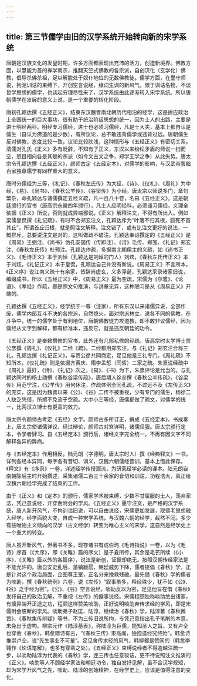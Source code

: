 ```yaml
---
---
---
```

title: 第三节儒学由旧的汉学系统开始转向新的宋学系统
---



唐朝是汉族文化的发皇时期，许多方面都表现出充沛的活力，创造新境界。佛教方面，以慧能为首的禅学南宗，推翻天竺式佛教的各宗派，自创汉化（玄学化）佛教，倡导杀佛杀祖，足以解脱处于奴仆地位的无数佛教徒。儒学方面，在墨守师说，拘泥训诂的束缚下，开创空言说经，缘词生训的新风气。限于训诂名物，不谈哲学思想的儒学，也谈起穷理尽性来了，汉学系统由此逐渐转入宋学系统。所以唐朝儒学在发展的意义上说，是一个重要的转化阶段。

唐初孔颖达撰《五经正义》，结束东汉魏晋南北朝历代相沿的经学，这是适应政治上全国统一的巨大事功，很有助于统治阶级思想的统一，因为士人的出路，主要是进士明经两科。明经专习儒经，进士也必须习儒经，凡是士大夫，基本上都自认是儒生（自认为佛道的是少数），有所议论，总不敢违背儒学或违背过远。唐朝儒生反对佛教，态度比较一致，议论比较肤浅，这种情形与《五经正义》有密切关系。清儒对孔氏《正义》多有贬辞，不知有了正义，东汉以来纷纭矛盾的师说一扫而空，怒目相向各是其是的宗派（如今文古文之争，郑学王学之争）从此失势。唐太宗令孔颖达撰《五经正义》，颜师古定《五经定本》，对儒学的影响，与汉武帝罢黜百家独尊儒学有同样重大的意义。

唐时分儒经为三等，《礼记》、《春秋左氏传》为大经，《诗》、《仪礼》、《周礼》为中经，《易》、《尚书》、《春秋公羊传》、《谷梁传》为小经。唐太宗以师说多门，章句繁杂，命孔颖达与诸儒撰定五经义疏，凡一百八十卷，名曰《五经正义》。这是朝廷颁行的官书（唐高宗永徽四年颁行），凡士人应明经科，必须诵习儒经，义理全依据《正义》所说，否则就成异端邪说。《正义》解释注文，不得有所出入。例如梁儒皇侃撰《礼记疏》，有时不合郑玄注文，孔颖达斥为“叶落不归其根，狐死不首其丘”。所谓首丘归根，就是照注文解释。注文错了，或有比注文更好的说法，一概排斥，总要说注文是对的，这叫做疏不破注。孔颖达奉诏撰定的《五经正义》是《周易》王弼注、《尚书》伪孔安国传（传即注）、《诗》毛传、郑笺、《礼记》郑玄注、《春秋左氏传》杜预注。孔颖达作疏，多据南北朝儒主的义疏，如《尚书正义》、《毛诗正义》本于刘悼（孔颖达是刘焯的门人）刘炫，《春秋左氏传正义》本于刘炫，《礼记正义》本于皇侃，孔颖达自己并没有新说。《周易正义》不言所本，《正义序》说江南义疏十有余家，皆辞尚虚玄，义多浮诞，孔颖达采录诸家旧说，编缀成书，所以《五经正义》中，《周易正义》最为空疏，宋儒为《尔雅》、《论语》、《孝经》作疏，都是照文句推演，与讲章无异，这种陋习是从《周易正义》开端的。

孔颖达撰《五经正义》，经学统于一尊（注家），所有东汉以来诸儒异说，全部作废，儒学内部互斗不决的各宗派，自然熄火，面对宗派林立，说各不同的佛教，在斗争中，统一的儒学处于有利地位，唐朝佛教徒力攻道教，却不敢非议儒经，因为儒经从文字到解释，都有标准本，违反它，就是违反朝廷的功令。

《五经正义》是奉敕撰修的官书，此外还有几部私修的经疏。唐高宗时太学博士贾公彦撰《周礼》、《仪礼》二经《疏》。二经都用郑玄注，与《礼记》郑玄注合称三礼。孔颖达撰《礼记正义》，与贾公彦共同商定，足见他是三礼专门。《周礼疏》不知所本，《仪礼疏》则是依据齐黄庆、隋李孟悊（同哲）二家之疏。朱熹说经疏中《周礼》最好，《诗》、《礼记》次之，《易》、《书》为下，朱熹评论是允当的。与孔颖达同时的杨士勋撰《春秋谷梁传疏》，唐后期人徐彦撰《春秋公羊传疏》，《谷梁传》用范宁注，《公羊传》用何休注，作疏体例全同孔疏，不过远不及《左传正义》的充实，这是因为魏晋以来《公》、《谷》二传不被重视，少有专门的儒生，杨徐二人缺乏凭借，所撰不免流于空疏。大中小三等经，唐儒都做了疏文，对儒学的统一，比两汉立博士有更高的效力。

唐太宗令颜师古考定《五经》文字。颜师古多所订正，撰成《五经定本》。书成奏上，唐太宗使诸儒详议、经过辩论，颜师古对笞详明，诸儒叹服。唐太宗颁行定本，令学者肄习。自《五经定本》颁行后，诸经文字完全统一，不再有因文字不同解释各异的弊病。

与《五经定本》作用相反，陆元朗（字德明，唐太宗时人）撰《经典释文》一书，详列各经本异同，每字各有音切、训义，汉魏六朝儒经音训，基本上借此保存。《释文》有《序录》一卷，详述经学传授源流，为研究经学必读的课本。陆元朗自南朝陈后主时开始撰述，采集诸儒二百三十余家的音切和训诂，功程浩大，真正给汉魏六朝经学完成了结束的工作。

由于《正义》和《定本》的颁行，儒家学术被束缚，少数不甘屈服的士人，荡弃家法，凭己意说经，开穿凿附会的学风。《五经正义》墨守注文，是严格的汉学系统，唐人新开风气，不拘训诂旧说，可以自由说经，宋儒更加发展，取佛老思想融入经学，经学面貌大变，自成一种宋学系统，与汉魏六朝的经学，截然不同。多少有些唯物主义倾向的汉学（古文经学）转变为唯心主义的宋学，这自然是经学史上一个重大的转变。

唐人虽开新风气，但著书不多，现存诸书有成伯玙《毛诗指说》一卷，以为《毛诗》序首（《大序》，即《关睢》篇的序文）是子夏所传，其余是毛苌所续（《小序》，《关睢》篇以外的各篇序），说法是新创，证据却绝无。按照汉朝传经家法是不能允许的。唐自安史乱后，藩镇跋扈，朝廷威势下降，儒者提倡《春秋》学，正是针对这个政治局面，企图尊王室，正名分来挽救残破。最先倡《春秋》学的儒者为啖助，撰《春秋统例》六卷，说《左传》“叙事虽多，释经殊少，犹不如《公》、《谷》之于经为密”。《公》、《谷》空言说经，啖助反以为密，足见他旨在借《春秋》发抒自己的政治见解，不重视《左传》的据事说经。宋儒程颐独称啖助绝出诸家，有攘异端开正途之功，程颐这样赞美啖助，正好说明啖助弃传求经的学风，即是宋儒附会臆断的学风。啖助弟子赵匡、陆淳，继续治《春秋》学，陆淳著《春秋微旨》、《春秋集传辨疑》等书，不为三传旧说所拘，专凭己意指出孔子笔削的本意，未免出于虚构。柳宗元作《陆淳墓表》，称陆淳为巨儒，能知圣人之旨。又有卢仝也穿凿《春秋》，韩愈赠诗有云，“《春秋三传》束高阁，独抱遗经究终始”。韩愈诗推崇卢仝，说“先生事业不可量”。足见舍传求经的风气，韩柳都是赞同的（韩愈李翱作《论语笔解》，也多有穿凿之处）。《五经正义》束缚说经者不得逾越注疏一步，以啖助陆淳为代表的《春秋》学，连三传也任意驳诘，更不待说照注文推演的《正义》。啖助等人不顾经学家法和朝廷功令，独自发抒见解，虽不合汉学规矩，却为宋学开风气之先，啖助、陆淳的创始精神，在经学史上，应该是值得注意的变化。